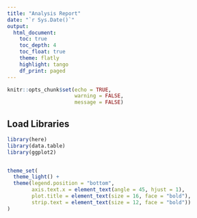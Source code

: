```yaml
---
title: "Analysis Report"
date: "`r Sys.Date()`"
output:
  html_document:
    toc: true
    toc_depth: 4
    toc_float: true
    theme: flatly
    highlight: tango
    df_print: paged
---
```


```r
knitr::opts_chunk$set(echo = TRUE,
                      warning = FALSE,
                      message = FALSE)
```

## Load Libraries

```r
library(here)
library(data.table)
library(ggplot2)


theme_set(
  theme_light() +
  theme(legend.position = "bottom",
        axis.text.x = element_text(angle = 45, hjust = 1),
        plot.title = element_text(size = 16, face = "bold"),
        strip.text = element_text(size = 12, face = "bold"))
)
```



